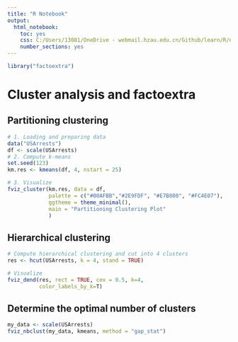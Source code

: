 ```yaml
---
title: "R Notebook"
output: 
  html_notebook: 
    toc: yes
    css: C:/Users/13081/OneDrive - webmail.hzau.edu.cn/Github/learn/R/notebook.css
    number_sections: yes
---
```


```r
library("factoextra")
```

# Cluster analysis and factoextra
## Partitioning clustering
```r
# 1. Loading and preparing data
data("USArrests")
df <- scale(USArrests)
# 2. Compute k-means
set.seed(123)
km.res <- kmeans(df, 4, nstart = 25)
```

```r
# 3. Visualize
fviz_cluster(km.res, data = df,
             palette = c("#00AFBB","#2E9FDF", "#E7B800", "#FC4E07"),
             ggtheme = theme_minimal(),
             main = "Partitioning Clustering Plot"
             )
```

## Hierarchical clustering
```r
# Compute hierarchical clustering and cut into 4 clusters
res <- hcut(USArrests, k = 4, stand = TRUE)
```

```r
# Visualize
fviz_dend(res, rect = TRUE, cex = 0.5, k=4,
          color_labels_by_k=T)
```

## Determine the optimal number of clusters
```r
my_data <- scale(USArrests)
fviz_nbclust(my_data, kmeans, method = "gap_stat")
```












